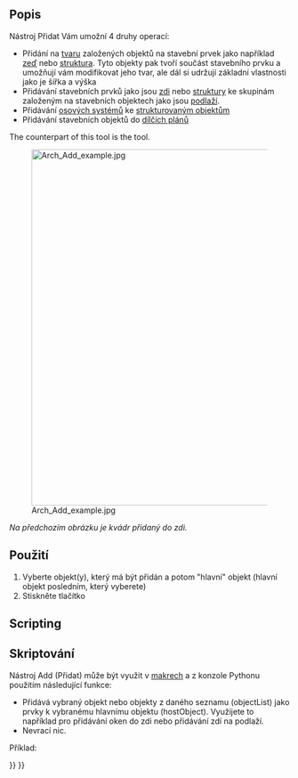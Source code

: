 <languages/>

{{Docnav
|[[BIM_Clone|Clone]]
|[[Arch_Remove|Remove]]
|[[BIM_Workbench|BIM]]
|IconL=BIM_Clone.svg
|IconR=Arch_Remove.svg
|IconC=Workbench_BIM.svg
}}

{{VeryImportantMessage|THIS COMMAND IS PART OF THE INTEGRATED [[BIM_Workbench|BIM WORKBENCH]] IN V1.0<br>
This page has been updated for that version.}}

<div class="mw-translate-fuzzy">
{{GuiCommand/cs|Name=Arch Add|Name/cs=Arch Přidat|Workbenches=[[Arch_Workbench/cs|Arch]]|MenuLocation=Arch → Add|SeeAlso=[[Arch Remove/cs|Remove]]}}
</div>

<span id="Description"></span>
==Popis== 

<div class="mw-translate-fuzzy">
Nástroj Přidat Vám umožní 4 druhy operací: 
* Přidání na [[Part_Workbench/cs|tvaru]] založených objektů na stavební prvek jako například [[Arch Wall/cs|zeď]] nebo [[Arch Structure/cs|struktura]]. Tyto objekty pak tvoří součást stavebního prvku a umožňují vám modifikovat jeho tvar, ale dál si udržují základní vlastnosti jako je šířka a výška
* Přidávání stavebních prvků jako jsou [[Arch Wall/cs|zdi]] nebo [[Arch Structure/cs|struktury]] ke skupinám založeným na stavebních objektech jako jsou [[Arch Floor/cs|podlaží]]. 
* Přidávání [[Arch Axis/cs|osových systémů]] ke [[Arch Structure/cs|strukturovaným objektům]] 
* Přidávání stavebních objektů do [[Arch SectionPlane/cs|dílčích plánů]]
</div>

The counterpart of this tool is the {{Button|[[Image:Arch_Remove.svg|16px]] [[Arch Remove|Arch Remove]]}} tool.

[[Image:Arch Add example.jpg|640px]]
<div class="mw-translate-fuzzy">
''Na předchozím obrázku je kvádr přidaný do zdi.''
</div>

<span id="Usage"></span>
<div class="mw-translate-fuzzy">
==Použití==
</div>

<div class="mw-translate-fuzzy">
# Vyberte objekt(y), který má být přidán a potom "hlavní" objekt (hlavní objekt posledním, který vyberete)
# Stiskněte tlačítko {{KEY|[[Image:Arch Add.png|16px]] '''Přidat'''}}
</div>

==Scripting==

<div class="mw-translate-fuzzy">
==Skriptování==
</div>

<div class="mw-translate-fuzzy">
Nástroj Add (Přidat) může být využit v [[macros/cs|makrech]] a z konzole Pythonu použitím následující funkce:
</div>
:{{Code|code=
addComponents(objectsList, host)
}}

<div class="mw-translate-fuzzy">
* Přidává vybraný objekt nebo objekty z daného seznamu (objectList) jako prvky k vybranému hlavnímu objektu (hostObject). Využijete to například pro přidávání oken do zdi nebo přidávání zdí na podlaží.
* Nevrací nic.
</div>

Příklad:

{{Code|code=
import FreeCAD, Arch, Draft, Part

p1 = FreeCAD.Vector(0, 0, 0)
p2 = FreeCAD.Vector(2000, 2000, 0)

Line = Draft.makeWire([p1, p2])
Wall = Arch.makeWall(Line, width=150, height=2000)

p3 = FreeCAD.Vector(0, 2000, 0)
p4 = FreeCAD.Vector(3000, 0, 0)

Line2 = Draft.makeWire([p3, p4])
Wall2 = Arch.makeWall(Line2, width=150, height=2000)
FreeCAD.ActiveDocument.recompute()

Arch.addComponents(Wall2, Wall)
FreeCAD.ActiveDocument.recompute()
}}


{{Docnav
|[[BIM_Clone|Clone]]
|[[Arch_Remove|Remove]]
|[[BIM_Workbench|BIM]]
|IconL=BIM_Clone.svg
|IconR=Arch_Remove.svg
|IconC=Workbench_BIM.svg
}}

{{BIM_Tools_navi{{#translation:}}}}
{{Userdocnavi{{#translation:}}}}